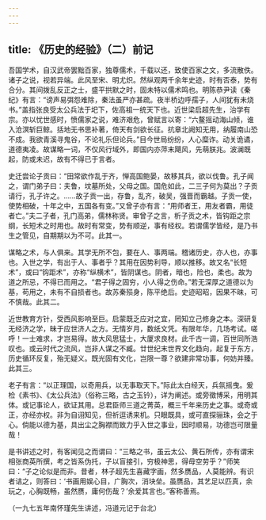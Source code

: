 ```yaml
---
---
---
```

title: 《历史的经验》（二）前记
---




吾国学术，自汉武帝罢黜百家，独尊儒术，千载以还，致使百家之文，多流散佚。诸子之说，视若异端。此风至宋、明尤炽。然纵观两千余年史迹，时有否泰，势有合分。其间拨乱反正之士，盛平拱默之时，固未特以儒术鸣也。明陈恭尹读《秦纪》有言：“谤声易弭怨难除，秦法虽严亦甚疏。夜半桥边呼孺子，人间犹有未烧书。”盖指张良受太公兵法于圯下，佐高祖一统天下也。近世梁启超先生，治学有宗。亦以忧世感时，愤儒家之说，难济艰危，曾赋言以寄：“六鳌摇动海山倾，谁入沧溟斩巨鲸。括地无书思补著，倚天有剑欲长征。抗章北阙知无用，纳履南山恐不成。我欲青溪寻鬼谷，不论礼乐但论兵。”目今世局纷纷，人心糜诈。动关诡谲，道德夷凌。故谋略一词，不仅风行域外，即国内亦萍末飓风，先萌朕兆。波澜既起，防或未迟，故有不得已于言者。

史迁尝论子贡曰：“田常欲作乱于齐，惮高国鲍晏，故移其兵，欲以伐鲁。孔子闻之，谓门弟子曰：夫鲁，坟墓所处，父母之国。国危如此，二三子何为莫出？子贡请行，孔子许之。……故子贡一出，存鲁，乱齐，破吴，强晋而霸越。子贡一使，使势相破，十年之中，五国各有变。”又曾子亦有言：“用师者王，用友者霸，用徒者亡。”夫二子者，孔门高弟，儒林称贤。审曾子之言，析子贡之术，皆钩距之宗纲，长短术之时用也。故时有常变，势有顺逆，事有经权。若谓儒学皆经，是乃书生之管见，自期期以为不可。此其一。

谋略之术，与人俱来。其学无所不包，要在人、事两端。稽诸历史，亦人也，亦事也。入世之学，有出于人、事者乎？其用在因势利导，顺以推移。故又名“长短术”，或曰“钩距术”，亦称“纵横术”，皆阴谋也。阴者，暗也，险也，柔也。故为道之所忌，不得已而用之。“君子得之固穷，小人得之伤命。”若无深厚之道德以为基，苟用之，未有不自损者也。故苏秦殒身，陈平绝后。史迹昭昭，因果不昧，可不慎哉。此其二。

近世教育方针，受西风影响至巨。启蒙既乏应对之宜，罔知立己修身之本。深研复无经济之学，昧于应世济人之方。无情岁月，数纸文凭。有限年华，几场考试。嗟呼！一士难求，才岂易得。故大风思猛士，大厦求良材。此千古一调，百世同所浩叹也。或云时代之流风，岂非人谋之不臧。廿世纪末世界文化趋向，起复于东方，历史循环反复，殆无疑义。既光固有文化，岂限一尊？欲建非常功事，何妨并臻。此其三。

老子有言：“以正理国，以奇用兵，以无事取天下。”际此太白经天，兵氛摇曳。爰检《素书》、《太公兵法》（俗称三略，古之玉钤），详为阐述。或旁徵博采，用明其体。或记事论人，欲证其用。总君臣师三道之菁英，概三千年来历史之事。或奇或正，亦经亦权。非为自诩知见，但祈逗诱来机。只眼既具，或可直探骊珠，会之于心。倘能以德为基，具出尘之胸襟而致力乎入世之事业，因时顺易，功德岂可限量哉！

是书讲述之时，有客闻见之而谓曰：“三略之书，虽云太公、黄石所传，亦有谓宋相张商英所撰，考之皆系伪托，子以盲接引，穷极神思，得毋空劳乎？”师笑曰：“子之论似是而非。昔者，林子超先生喜藏字画，然多赝品，人莫能辨。有识者诘之，则答曰：‘书画用娱心目，广胸次，消块垒。虽赝品，其艺足以匹真，余玩之，心胸既畅，虽然赝，庸何伤哉？’余爱其言也。”客称善焉。


（一九七五年南怀瑾先生讲述，冯道元记于台北）